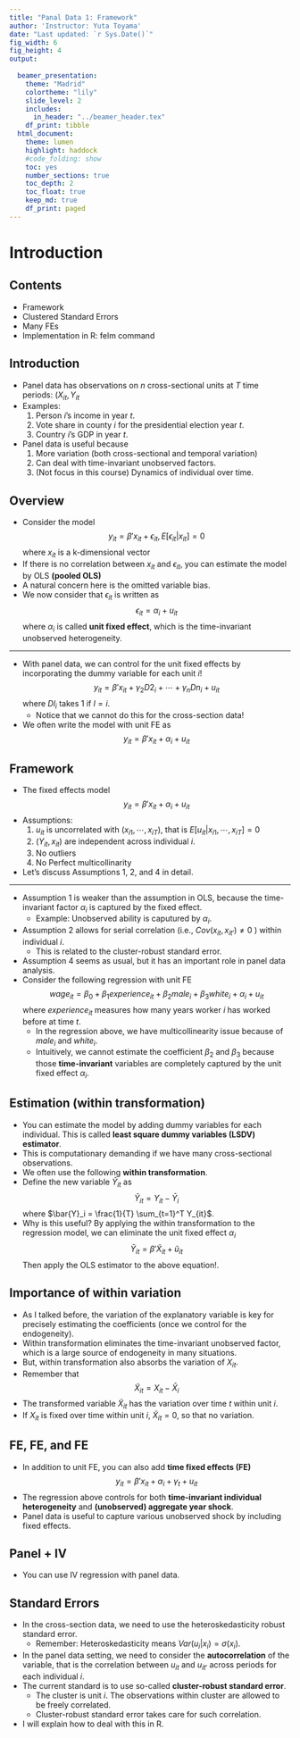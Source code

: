 ```yaml
---
title: "Panal Data 1: Framework"
author: 'Instructor: Yuta Toyama'
date: "Last updated: `r Sys.Date()`"
fig_width: 6 
fig_height: 4 
output: 
  
  beamer_presentation:
    theme: "Madrid"
    colortheme: "lily"
    slide_level: 2
    includes:
      in_header: "../beamer_header.tex"
    df_print: tibble
  html_document:
    theme: lumen
    highlight: haddock 
    #code_folding: show
    toc: yes
    number_sections: true
    toc_depth: 2
    toc_float: true
    keep_md: true
    df_print: paged
---
```


# Introduction

## Contents

- Framework
- Clustered Standard Errors
- Many FEs
- Implementation in R: felm command


## Introduction

- Panel data has observations on $n$ cross-sectional units at $T$ time periods: $(X_{it}, Y_{it}$
- Examples:
    1. Person $i$'s income in year $t$.
    2. Vote share in county $i$ for the presidential election year $t$.
    3. Country $i$'s GDP in year $t$. 
- Panel data is useful because
    1. More variation (both cross-sectional and temporal variation)
    2. Can deal with time-invariant unobserved factors. 
    3. (Not focus in this course) Dynamics of individual over time. 
  
## Overview

- Consider the model
$$
y_{it} = \beta' x_{it} + \epsilon_{it}, E[\epsilon_{it} | x_{it} ] = 0
$$
where $x_{it}$ is a k-dimensional vector
- If there is no correlation between $x_{it}$ and $\epsilon_{it}$, you can estimate the model by OLS **(pooled OLS)**
- A natural concern here is the omitted variable bias. 
- We now consider that $\epsilon_{it}$ is written as
$$
\epsilon_{it} = \alpha_i + u_{it}
$$
where $\alpha_i$ is called **unit fixed effect**, which is the time-invariant unobserved heterogeneity. 

--- 

- With panel data, we can control for the unit fixed effects by incorporating the dummy variable for each unit $i$!
$$
y_{it} = \beta' x_{it} + \gamma_2 D2_i + \cdots + \gamma_n Dn_i + u_{it}
$$
where $Dl_i$ takes 1 if $l=i$. 
    - Notice that we cannot do this for the cross-section data!
- We often write the model with unit FE as 
$$
y_{it} = \beta' x_{it} + \alpha_i + u_{it}
$$

## Framework
- The fixed effects model
$$
y_{it} = \beta' x_{it} + \alpha_i + u_{it}
$$
- Assumptions:
    1. $u_{it}$ is uncorrelated with $(x_{i1},\cdots, x_{iT})$, that is $E[u_{it}|x_{i1},\cdots, x_{iT} ] = 0$
    2. $(Y_{it}, x_{it})$ are independent across individual $i$.
    3. No outliers
    4. No Perfect multicollinarity
- Let's discuss Assumptions 1, 2, and 4 in detail. 

--- 

- Assumption 1 is weaker than the assumption in OLS, because the time-invariant factor $\alpha_i$ is captured by the fixed effect.
    - Example: Unobserved ability is caputured by $\alpha_i$.
- Assumption 2 allows for serial correlation (i.e., $Cov(x_{it},x_{it'} ) \neq 0$ ) within individual $i$.
    - This is related to the cluster-robust standard error. 
- Assumption 4 seems as usual, but it has an important role in panel data analysis.
- Consider the following regression with unit FE
$$
wage_{it} = \beta_0 + \beta_1 experience_{it} + \beta_2 male_{i} + \beta_3 white_{i} + \alpha_i + u_{it}
$$
where $experience_{it}$ measures how many years worker $i$ has worked before at time $t$.
    - In the regression above, we have multicollinearity issue because of $male_{i}$ and $white_{i}$.
    - Intuitively, we cannot estimate the coefficient $\beta_2$ and $\beta_3$ because those **time-invariant** variables are completely captured by the unit fixed effect $\alpha_i$. 

## Estimation (within transformation)

- You can estimate the model by adding dummy variables for each individual. This is called **least square dummy variables (LSDV) estimator**.
- This is computationary demanding if we have many cross-sectional observations. 
- We often use the following **within transformation**.
- Define the new variable $\tilde{Y}_{it}$ as 
$$
\tilde{Y}_{it} = Y_{it} - \bar{Y}_i
$$
where $\bar{Y}_i = \frac{1}{T} \sum_{t=1}^T Y_{it}$. 
- Why is this useful? By applying the within transformation to the regression model, we can eliminate the unit fixed effect $\alpha_i$
$$
\tilde{Y}_{it} = \beta' \tilde{X}_{it} + \tilde{u}_{it}
$$
Then apply the OLS estimator to the above equation!.

## Importance of within variation

- As I talked before, the variation of the explanatory variable is key for precisely estimating the coefficients (once we control for the endogeneity).
- Within transformation eliminates the time-invariant unobserved factor, which is a large source of endogeneity in many situations. 
- But, within transformation also absorbs the variation of $X_{it}$. 
- Remember that 
$$
\tilde{X}_{it} = X_{it} - \bar{X}_i
$$
- The transformed variable $\tilde{X}_{it}$ has the variation over time $t$ within unit $i$.
- If $X_{it}$ is fixed over time within unit $i$, $\tilde{X}_{it} = 0$, so that no variation.

## FE, FE, and FE

- In addition to unit FE, you can also add **time fixed effects (FE)**
$$
y_{it} = \beta' x_{it} + \alpha_i + \gamma_t + u_{it}
$$
- The regression above controls for both **time-invariant individual heterogeneity** and **(unobserved) aggregate year shock**.
- Panel data is useful to capture various unobserved shock by including fixed effects.

## Panel + IV

- You can use IV regression with panel data.

## Standard Errors

- In the cross-section data, we need to use the heteroskedasticity robust standard error.
    - Remember: Heteroskedasticity means $Var(u_i | x_i) = \sigma(x_i)$.
- In the panel data setting, we need to consider the **autocorrelation** of the variable, that is the correlation between $u_{it}$ and $u_{it'}$ across periods for each individual $i$.
- The current standard is to use so-called **cluster-robust standard error**.
    - The cluster is unit $i$. The observations within cluster are allowed to be freely correlated. 
    - Cluster-robust standard error takes care for such correlation. 
- I will explain how to deal with this in R. 


